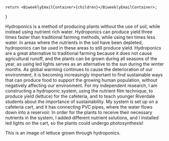 	return <BiweeklyEmailContainer>{children}</BiweeklyEmailContainer>;
}

Hydroponics is a method of producing plants without the use of soil, while instead using nutrient rich water. Hydroponics can produce yield three times faster than traditional farming methods, while using ten times less water. In areas where the nutrients in the soil have been depleted, hydroponics can be used in these areas to still produce yield. Hydroponics are a great alternative to traditional farming because it does not cause agricultural runoff, and the plants can be grown during all seasons of the year, as using led lights serves as an alternative to the sun during the winter months. As global warming continues to cause the deterioration of our environment, it is becoming increasingly important to find sustainable ways that can produce food to support the growing human population, without negatively affecting our environment.
For my independent research, I am constructing a hydroponic system, using the nutrient film technique, to produce yield (lettuce) for the cafeteria, and to teach younger Riverdale students about the importance of sustainability. My system is set up on a cafeteria cart, and it has connecting PVC pipes, where the water flows down into a reservoir. In order for the plants to receive their necessary nutrients in the system, I added different nutrient solutions, and I installed led lights on the cart, so the plants could undergo photosynthesis! 

This is an image of lettuce grown through hydroponics.
